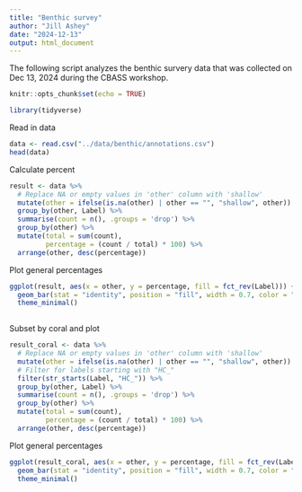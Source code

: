 ```yaml
---
title: "Benthic survey"
author: "Jill Ashey"
date: "2024-12-13"
output: html_document
---
```


The following script analyzes the benthic survery data that was collected on Dec 13, 2024 during the CBASS workshop. 

```r
knitr::opts_chunk$set(echo = TRUE)

library(tidyverse)
```

Read in data 
```r
data <- read.csv("../data/benthic/annotations.csv")
head(data)
```

Calculate percent
```r
result <- data %>%
  # Replace NA or empty values in 'other' column with 'shallow'
  mutate(other = ifelse(is.na(other) | other == "", "shallow", other)) %>%
  group_by(other, Label) %>%
  summarise(count = n(), .groups = 'drop') %>%
  group_by(other) %>%
  mutate(total = sum(count),
         percentage = (count / total) * 100) %>%
  arrange(other, desc(percentage))
```

Plot general percentages 
```r
ggplot(result, aes(x = other, y = percentage, fill = fct_rev(Label))) +
  geom_bar(stat = "identity", position = "fill", width = 0.7, color = "black") + 
  theme_minimal()
  
```

Subset by coral and plot 
```r
result_coral <- data %>%
  # Replace NA or empty values in 'other' column with 'shallow'
  mutate(other = ifelse(is.na(other) | other == "", "shallow", other)) %>%
  # Filter for labels starting with "HC_"
  filter(str_starts(Label, "HC_")) %>%
  group_by(other, Label) %>%
  summarise(count = n(), .groups = 'drop') %>%
  group_by(other) %>%
  mutate(total = sum(count),
         percentage = (count / total) * 100) %>%
  arrange(other, desc(percentage))  
```

Plot general percentages 
```r
ggplot(result_coral, aes(x = other, y = percentage, fill = fct_rev(Label))) +
  geom_bar(stat = "identity", position = "fill", width = 0.7, color = "black") + 
  theme_minimal()
```


